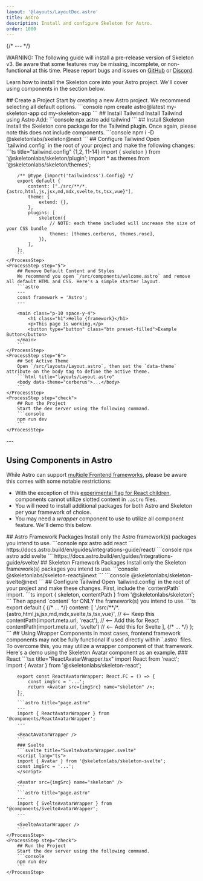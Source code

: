 ```yaml
---
layout: '@layouts/LayoutDoc.astro'
title: Astro
description: Install and configure Skeleton for Astro.
order: 1000
---
```




{/* --- */}

<div class="card preset-outlined-error-500 preset-tonal-error p-8 space-y-8">
	<p>WARNING: The following guide will install a pre-release version of Skeleton v3. Be aware that some features may be missing, incomplete, or non-functional at this time. Please report bugs and issues on <a class='underline' href='https://github.com/skeletonlabs/skeleton/issues/new/choose' target='_blank' rel='external'>GitHub</a> or <a class='underline' href='https://discord.gg/EXqV7W8MtY' target='_blank' rel='external'>Discord</a>.</p>
</div>

Learn how to install the Skeleton core into your Astro project. We'll cover using components in the section below.

<Process>
    <ProcessStep step="1">
        ## Create a Project
        Start by creating a new Astro project. We recommend selecting all default options.
        ```console
        npm create astro@latest my-skeleton-app
		cd my-skeleton-app
        ```
    </ProcessStep>
    <ProcessStep step="2">
        ## Install Tailwind
        Install Tailwind using Astro Add:
        ```console
        npx astro add tailwind
        ```
    </ProcessStep>
    <ProcessStep step="3">
        ## Install Skeleton
        Install the Skeleton core package for the Tailwind plugin. Once again, please note this does not include components.
        ```console
        npm i -D @skeletonlabs/skeleton@next
        ```
    </ProcessStep>
    <ProcessStep step="4">
        ## Configure Tailwind
        Open `tailwind.config` in the root of your project and make the following changes:
        ```ts title="tailwind.config" {1,2, 11-14}
		import { skeleton } from '@skeletonlabs/skeleton/plugin';
		import * as themes from '@skeletonlabs/skeleton/themes';

        /** @type {import('tailwindcss').Config} */
		export default {
			content: ["./src/**/*.{astro,html,js,jsx,md,mdx,svelte,ts,tsx,vue}"],
			theme: {
				extend: {},
			},
			plugins: [
				skeleton({
					// NOTE: each theme included will increase the size of your CSS bundle
					themes: [themes.cerberus, themes.rose],
				}),
			],
		};
        ```
    </ProcessStep>
    <ProcessStep step="5">
        ## Remove Default Content and Styles
        We recommend you open `/src/components/welcome.astro` and remove all default HTML and CSS. Here's a simple starter layout.
		```astro
		---
		const framework = 'Astro';
		---

		<main class="p-10 space-y-4">
			<h1 class="h1">Hello {framework}</h1>
			<p>This page is working.</p>
			<button type="button" class="btn preset-filled">Example Button</button>
		</main>
		```
    </ProcessStep>
	<ProcessStep step="6">
        ## Set Active Theme
        Open `/src/layouts/Layout.astro`, then set the `data-theme` attribute on the body tag to define the active theme.
        ```html title="layouts/Layout.astro"
        <body data-theme="cerberus">...</body>
        ```
    </ProcessStep>
    <ProcessStep step="check">
        ## Run the Project
        Start the dev server using the following command.
		```console
		npm run dev
        ```
    </ProcessStep>
</Process>
---

## Using Components in Astro

While Astro can support [multiple Frontend frameworks](https://docs.astro.build/en/guides/integrations-guide/), please be aware this comes with some notable restrictions:

- With the exception of this [experimental flag for React children](https://docs.astro.build/en/guides/integrations-guide/react/#children-parsing), components cannot utilize slotted content in `.astro` files.
- You will need to install additional packages for both Astro and Skeleton per your framework of choice.
- You may need a *wrapper* component to use to utilize all component feature. We'll demo this below.

<Process>
    <ProcessStep step="1">
        ## Astro Framework Packages
        Install only the Astro framework(s) packages you intend to use.
        ```console
        npx astro add react
        ```
		https://docs.astro.build/en/guides/integrations-guide/react/
        ```console
		npx astro add svelte
        ```
		https://docs.astro.build/en/guides/integrations-guide/svelte/
    </ProcessStep>
	<ProcessStep step="2">
        ## Skeleton Framework Packages
        Install only the Skeleton framework(s) packages you intend to use.
        ```console
       	@skeletonlabs/skeleton-react@next
        ```
        ```console
		@skeletonlabs/skeleton-svelte@next
        ```
    </ProcessStep>
	<ProcessStep step="3">
        ## Configure Tailwind
        Open `tailwind.config` in the root of your project and make these changes. First, include the `contentPath` import.
        ```ts
       	import { skeleton, contentPath } from '@skeletonlabs/skeleton';
        ```
		Then append `content` for ONLY the framework(s) you intend to use.
        ```ts
		export default {
			{/* ... */}
			content: [
				'./src/**/*.{astro,html,js,jsx,md,mdx,svelte,ts,tsx,vue}', // <-- Keep this
				contentPath(import.meta.url, 'react'), // <-- Add this for React
				contentPath(import.meta.url, 'svelte') // <-- Add this for Svelte
			],
			{/* ... */}
		};
        ```
    </ProcessStep>
	<ProcessStep step="4">
        ## Using Wrapper Components
        In most cases, frontend framework components may not be fully functional if used directly within `.astro` files. To overcome this, you may utilize a wrapper component of that framework. Here's a demo using the Skeleton Avatar component as an example.
		### React
		```tsx title="ReactAvatarWrapper.tsx"
		import React from 'react';
		import { Avatar } from '@skeletonlabs/skeleton-react';

		export const ReactAvatarWrapper: React.FC = () => {
			const imgSrc = '...';
			return <Avatar src={imgSrc} name="skeleton" />;
		};
		```
		```astro title="page.astro"
		---
		import { ReactAvatarWrapper } from '@components/ReactAvatarWrapper';
		---

		<ReactAvatarWrapper />
		```
		### Svelte
		```svelte title="SvelteAvatarWrapper.svelte"
		<script lang="ts">
		import { Avatar } from '@skeletonlabs/skeleton-svelte';
		const imgSrc = '...';
		</script>

		<Avatar src={imgSrc} name="skeleton" />
		```
		```astro title="page.astro"
		---
		import { SvelteAvatarWrapper } from '@components/SvelteAvatarWrapper';
		---

		<SvelteAvatarWrapper />
		```
    </ProcessStep>
	<ProcessStep step="check">
        ## Run the Project
        Start the dev server using the following command.
		```console
		npm run dev
        ```
    </ProcessStep>
</Process>
